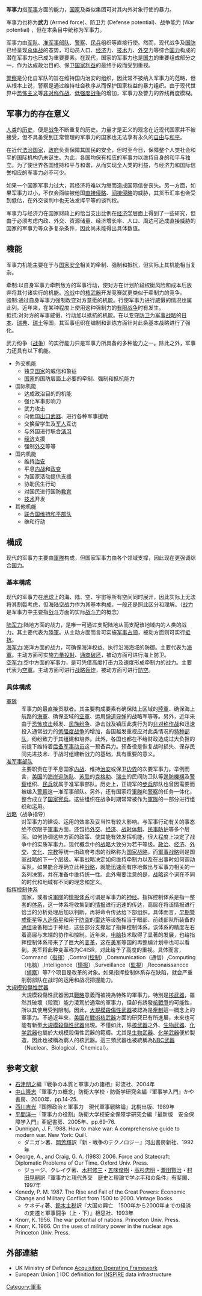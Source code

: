 '''军事力'''指[[军事|军事]]方面的能力，[[国家|国家]]及类似集团可对其内外对象行使的暴力。
 
军事力也称为'''武力''' (Armed force)、防卫力 (Defense potential)、战争能力 (War potential) ，但在本条目中统称为军事力。

军事力由[[军队|军队]]、[[准军事部队|准军事部队]]、[[警察|警察]]、[[民兵|民兵]]组织等直接行使。然而，现代战争及[[国防|国防]]已经呈现[[总体战|总体战]]的态势，可动员人口、[[经济|经济]]力、[[技术|技术]]力、[[外交|外交]]力等综合[[国力|国力]]构成的潜在军事力也已成为重要要素。在现代，国家的军事力也是[[国力|国力]]的重要组成部分之一，作为达成政治目的、保卫[[国家利益|国家利益]]的最终手段而受到重视。

[[警察|警察]]是分化自军队的旨在维持国内治安的组织，因此常不被纳入军事力的范畴，但从根本上说，警察是通过维持社会秩序从而保护国家权益的暴力组织。由于现代世界中[[恐怖主义|恐怖主义]]等[[非对称作战|非对称作战]]、[[低强度战争|低强度战争]]的增加，军事力及警力的界线再度模糊。

== 军事力的存在意义 ==
[[人类|人类]]的[[历史|历史]]，便是[[战争|战争]]不断重复的历史。力量才是正义的观念在近现代国家并不被接受，但不具备受到正常管理的军事力的国家也无法享有永久的[[自由|自由]]与[[和平|和平]]。

在近代[[法治国家|法治国家]]，[[政府|政府]]负责保障其国民的安全，但时至今日，保障整个人类社会和平的国际机构仍未诞生。为此，各国均保有相应的军事力以维持自身的和平与独立。为了使世界各国维持和平与和谐，从而实现全人类的利益，与经济力和国际信誉相应的军事力必不可少。

如果一个国家军事力过大，其经济将难以为继而造成国际信誉丧失。另一方面，如果军事力过小，不仅会面临被他国[[直接侵略|直接侵略]]、[[间接侵略|间接侵略]]的威胁，其货币汇率也会受到低估，在外交谈判中也无法发挥平等的谈判权。

军事力与经济力在国家财政上的恰当支出比例在[[经济学|经济学]]层面上得到了一些研究，但由于必须考虑内政、外交、资源储量、经济增长率、人口、周边可造成直接威胁的国家的军事力等众多复杂条件，因此尚未能得出具体数值。

==機能==
军事力机能主要在于与[[国家安全|国家安全]]相关的牵制、强制和抵抗，但实际上其机能相当复杂。

;牵制:以自身军事力牵制敌方的军事行动，使对方在计划阶段权衡风险和成本后放弃将其付诸实行的机能。[[冷战|冷战]]中的[[核武器|核武器]]开发竞赛就更类似于牵制力的竞争。
;強制:通过自身军事力强制改变对方意愿的机能。行使军事力进行威慑的情况也属此列。近年来，在某种程度上使用这种强制力的[[有限战争|有限战争]]时有发生。
;抵抗:对对方的军事威慑、行动加以抵抗的机能。在以[[专守防卫|专守防卫]]为[[军事战略|军事战略]]的[[日本|日本]]、[[瑞典|瑞典]]、[[瑞士|瑞士]]等国，其军事组织在编制和训练方面针对此条基本战略进行了强化。

武力纷争（[[战争|战争]]）的实行能力只是军事力所具备的多种能力之一。除此之外，军事力还具有以下机能。
*外交机能
**独立[[国家|国家]]的威信和象征
**[[国家|国家]]的国防层面上必要的牵制、强制和抵抗能力
*国际机能
**达成政治目的的机能
**强化军事影响力
**武力攻击
**向他国[[出口|出口]][[武器|武器]]、进行各种军事援助
**交换留学生及[[军人|军人]]互访
**与外国进行联合[[演习|演习]]
**[[经济|经济]]支援
**强制[[外交|外交]]等等
*国内机能
**维持[[治安|治安]]
**平息[[内战|内战]]和[[政变|政变]]
**为国家活动提供支援
**协助民生行动
**对国民进行国防[[教育|教育]]
**[[技术|技术]]开发
*其他机能
**[[联合国维持和平部队|联合国维持和平部队]]
**维和行动

==構成==
现代的军事力主要由[[軍隊|軍隊]]构成，但国家军事力由各个领域支撑，因此现在更强调综合[[国力|国力]]。

=== 基本構成 ===
{{See also|战力}}

现代的军事力在[[地球|地球]]上的海、陆、空、宇宙等所有空间同时展开，因此实际上无法将其割裂考虑，但海陆空战力作为其基本构成，一般还是照此区分和理解。（[[战力|战力]]是军事力中主要指[[战斗|战斗]]方面的实际[[战斗力|战斗力]]的概念）
;[[陆军力|陆军力]]:陆地方面的战力，是唯一可通过支配陆地从而支配该地域内的人类的战力。其主要代表为[[陸軍|陸軍]]。从主动方面而言可实施[[军事占领|军事占领]]，被动方面则可实行[[抵抗|抵抗]]。
;[[海军力|海军力]]:海洋方面的战力，可确保海洋权益、执行沿海海域的防御。主要代表为[[海軍|海軍]]。主动方面可实施[[力量投射|力量投射]]、[[通商破坏|通商破坏]]，被动方面可进行海上防卫。
;[[空军力|空军力]]:空中方面的军事力，是可凭借高度打击力及速度形成牵制力的战力。主要代表为[[空軍|空軍]]。主动方面可进行[[战略轰炸|战略轰炸]]，被动方面可进行[[防空|防空]]。

=== 具体構成 ===
;[[軍隊|軍隊]]
:军事力的最直接贡献者。其主要构成要素有确保陆上区域的[[陸軍|陸軍]]、确保海上航路的[[海軍|海軍]]、确保空域的[[空軍|空軍]]、运用[[弹道导弹|弹道导弹]]的战略军等等。另外，近年来由于[[恐怖攻击|恐怖攻击]]频发、[[民族纷争|民族纷争]]、游击战及镇压此类行为的[[非对称作战|非对称作战]]和迅速投入通常战力的[[低强度战争|低强度战争]]的增加，各国越发重视应对此类情况的[[特种部队|特种部队]]，纷纷致力于其组建和培养。此外，各国也都在不给财政造成过大负担的前提下维持着[[后备军事动员|后备军事动员]]这一预备兵力。预备役是恢复战时损失、保存民间先进技术、于战时组建新战力的基础，具有重要的意义。
;[[准军事部队|准军事部队]]
:主要职责在于平息国家[[内战|内战]]、维持[[治安|治安]]或保卫[[边界|边界]]的次要军事力。举例而言，[[美国|美国]]的[[海岸巡防队|海岸巡防队]]、[[苏联|苏联]]的[[克格勃|克格勃]]、[[瑞士|瑞士]]的民间防卫队等[[邊防機構|邊防機構]]及[[警察|警察]]组织、[[民兵|民兵]]就属于准军事部队。历史上，正规军的[[步兵|步兵]]部队也曾因需要而被编入[[警察|警察]]这一准军事部队。另外，还有国家将[[軍隊|軍隊]]和[[警察|警察]]的任务一体化，整合成立了[[国家宪兵|国家宪兵]]。这些组织在战争时期常常被作为[[軍隊|軍隊]]的一部分进行组织和运用。
;[[战略|战略]]（战争指导）
:对军事力的建设、运用的效率及妥当性有较大影响。与军事行动有关的事态绝不仅限于[[軍事|軍事]]方面，还包括[[外交|外交]]、[[经济|经济]]、[[战时体制|战时体制]]、[[民事防护|民事防护]]等多个层面。如何协调这些方面的政策、使其能有效发挥机能，很大程度上决定了战争中的实质军事力。现代概念中的[[战略|战略]]大致分为若干等级。[[政治|政治]]、[[经济|经济]]、[[外交|外交]]、[[文化|文化]]、[[宗教|宗教]]等统一由政府考虑的战略称为[[国家战略|国家战略]]，而[[軍事战略|軍事战略]]则是国家战略的下一个层级。军事战略决定如何维持牵制力以及在出事时如何调动军队。如果能合理确立此种[[战略|战略]]，就能迅速而有序地做出与军事力相关的一系列决策，并在准备中维持统一性。此外需要注意的是，[[战略|战略]]这个词在不同的时代和地域有不同的理念和定义。
;[[C4ISR|指挥控制体系]]
:国家，或者说[[軍隊|軍隊]]的[[情报体系|情报体系]]可谓是军事力的[[神经|神经]]。指挥控制体系是指一整套的[[体系|体系]]，这一体系将收集到的[[情报|情报]]进行迅速的传达，高层在将该情报进行恰当的分析处理后加以判断，再将命令传达给下部组织。具体而言，[[早期警戒衛星|早期警戒衛星]]等[[人造衛星|人造衛星]]和用于[[防空|防空]]的[[雷达|雷达]]等设施相当于眼部、前线部队所装备的[[通信|通信]]设备相当于神经，这些部分支撑起了指挥控制体系。该体系的精度左右着高层与末端的协作和控制。近年来，[[电脑|电脑]]技术取得了显著的发展，也给指挥控制体系带来了了巨大的[[军事事务变革|变革]]，这在[[美军|美军]]等国的再整编计划中也可以看到。美军将此种变革称为C4ISR，对此给予了高度的重视。具体而言，Command（[[指揮|指揮]]）,Control([[控制|控制]]）,Communication（通信）,Computing（电脑）,Intelligence（[[情报|情报]]）,Surveillance（[[監視|監視]]）,Reconaissancce（[[偵察|偵察]]）等7个项目是改革的对象。如果指挥控制体系存在缺陷，就会严重削弱部队在战时的运用和战况把握能力。
;[[大規模殺傷性武器|大規模殺傷性武器]]
:大規模殺傷性武器因其[[戰略|戰略]]意義而被視為特殊的軍事力。特別是[[核武器|核武器]]，雖然其破壞（殺戮）能力淩駕於通常的軍事力，但卻有誘發[[核戰爭|核戰爭]]的可能性，所以其使用受到限制。因此，[[大規模殺傷性武器|大規模殺傷性武器]]被認為是[[牽制|牽制]]這一概念上的軍事力。不過近年來，[[美国|美国]]在[[戰術核武器|戰術核武器]]方面的研究已有所進展，未來也可能有新型[[大規模殺傷性武器|大規模殺傷性武器]]出現。不僅如此，除[[核武器|核武器]]之外、[[生物武器|生物武器]]、[[化学武器|化学武器]]也屬於大規模殺傷性武器的範疇。尤其是[[生物武器|生物武器]]、[[化学武器|化学武器]]便於製造，因此也被稱為窮人的核武器。這三類武器也被統稱為[[NBC武器|NBC武器]]（Nuclear、Biological、Chemical）。


== 参考文献 ==
{{refbegin}}
*[[石津朋之|石津朋之]]編『戦争の本質と軍事力の諸相』彩流社、2004年
*[[中山隆志|中山隆志]]「軍事力の概念」防衛大学校・防衛学研究会編『軍事学入門』かや書房、2000年、pp.14-25. 
*[[西川吉光|西川吉光]]『国際政治と軍事力　現代軍事戦略論』北樹出版、1989年
*[[平間洋一|平間洋一]]「軍事力の役割」防衛大学校安全保障学研究会編『最新版　安全保障学入門』亜紀書房、2005年、pp.69-76.
*Dunnigan, J. F. 1988. How to make war: A comprehensive guide to modern war. New York: Quill.
**ダニガン著、[[岡芳輝|岡芳輝]]訳『新・戦争のテクノロジー』河出書房新社、1992年
*George, A., and Craig, G. A. (1983) 2006. Force and Statecraft: Diplomatic Problems of Our Time. Oxford Univ. Press.
**ジョージ、クレイグ著、[[木村修三|木村修三]]・[[五味俊樹|五味俊樹]]・[[高杉忠明|高杉忠明]]・[[瀧田賢治|瀧田賢治]]・[[村田晃嗣|村田晃嗣]]訳『軍事力と現代外交　歴史と理論で学ぶ平和の条件』有斐閣、1997年
*Kenedy, P. M. 1987. The Rise and Fall of the Great Powers: Economic Change and Military Conflict from 1500 to 2000. Vintage Books.
**ケネディ著、[[鈴木主税|鈴木主税]]訳『大国の興亡　1500年から2000年までの経済の変遷と軍事闘争（上・下）』相思社、1993年
*Knorr, K. 1956. The war potential of nations. Princeton Univ. Press.
*Knorr, K. 1966. On the uses of military power in the nuclear age. Princeton Univ. Press.
{{refend}}

==外部連結==
* UK Ministry of Defence [http://www.aof.mod.uk/ Acquisition Operating Framework]
* European Union [https://web.archive.org/web/20130815002303/http://inspire.jrc.ec.europa.eu/index.cfm/pageid/5020] IOC definition for [[INSPIRE|INSPIRE]] data infrastructure

[[Category:軍事|Category:軍事]]